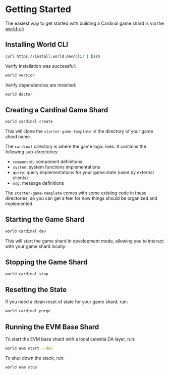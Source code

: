# Getting Started

The easiest way to get started with building a Cardinal game shard is via the [world-cli](https://github.com/Argus-Labs/world-cli)

## Installing World CLI

```zsh
curl https://install.world.dev/cli! | bash
```

Verify installation was successful:

```zsh
world version
```

Verify dependencies are installed:

```zsh
world doctor
```

## Creating a Cardinal Game Shard

```zsh
world cardinal create
```

This will clone the `starter-game-template` in the directory of your game shard name.

The `cardinal` directory is where the game logic lives. It contains the following sub-directories:

- `component`: component definitions
- `system`: system functions implementations
- `query`: query implementations for your game state (used by external clients)
- `msg`: message definitions

The `starter-game-template` comes with some existing code in these directories, so you can get a feel for how things should be organized and implemented.

## Starting the Game Shard

```zsh
world cardinal dev
```

This will start the game shard in development mode, allowing you to interact with your game shard locally.


## Stopping the Game Shard

```zsh
world cardinal stop
```

## Resetting the State

If you need a clean reset of state for your game shard, run:

```zsh
world cardinal purge
```

## Running the EVM Base Shard

To start the EVM base shard with a local celestia DA layer, run:

```zsh
world evm start --dev
```

To shut down the stack, run:

```zsh
world evm stop
```
